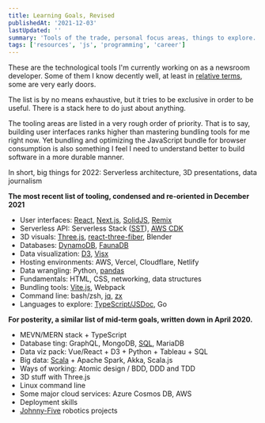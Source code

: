 ```yaml
---
title: Learning Goals, Revised
publishedAt: '2021-12-03'
lastUpdated: ''
summary: 'Tools of the trade, personal focus areas, things to explore.'
tags: ['resources', 'js', 'programming', 'career']
---
```


These are the technological tools I'm currently working on as a newsroom developer. Some of them I know decently well, at least in [relative terms](/blog/switching-lanes), some are very early doors.

The list is by no means exhaustive, but it tries to be exclusive in order to be useful.
There is a stack here to do just about anything.

The tooling areas are listed in a very rough order of priority. That is to say,
building user interfaces ranks higher than mastering bundling tools for me right now.
Yet bundling and optimizing the JavaScript bundle for browser consumption is also something I feel I need to understand better to build software in a more durable manner.

In short, big things for 2022: Serverless architecture, 3D presentations, data journalism

**The most recent list of tooling, condensed and re-oriented in December 2021**

- User interfaces: [React][1], [Next.js][2], [SolidJS][3], [Remix][4]
- Serverless API: Serverless Stack ([SST][5]), [AWS CDK][6]
- 3D visuals: [Three.js][7], [react-three-fiber][8], Blender
- Databases: [DynamoDB][9], [FaunaDB][10]
- Data visualization: [D3][11], [Visx][12]
- Hosting environments: AWS, Vercel, Cloudflare, Netlify
- Data wrangling: Python, [pandas][13]
- Fundamentals: HTML, CSS, networking, data structures
- Bundling tools: [Vite.js][14], Webpack
- Command line: bash/zsh, [jq][15], [zx][16]
- Languages to explore: [TypeScript/JSDoc][17], Go

**For posterity, a similar list of mid-term goals, written down in April 2020.**

- MEVN/MERN stack + TypeScript
- Database ting: GraphQL, MongoDB, [SQL](https://sqlbolt.com/), MariaDB
- Data viz pack: Vue/React + D3 + Python + Tableau + SQL
- Big data: [Scala](https://www.coursera.org/learn/progfun1) + Apache Spark, Akka, Scala.js
- Ways of working: Atomic design / BDD, DDD and TDD
- 3D stuff with Three.js
- Linux command line
- Some major cloud services: Azure Cosmos DB, AWS
- Deployment skills
- [Johnny-Five](http://johnny-five.io/) robotics projects

[1]: https://beta.reactjs.org/ 'React docs rewritten using hooks'
[2]: https://nextjs.org/learn/basics/create-nextjs-app 'Next.js basics'
[3]: https://www.solidjs.com/ 'SolidJS'
[4]: https://remix.run/ 'Remix'
[5]: https://serverless-stack.com/ 'Serverless Stack'
[6]: https://thecdkbook.com/ 'The CDK Book'
[7]: https://threejs.org/docs/index.html#manual/en/introduction/Creating-a-scene 'Three.js'
[8]: https://docs.pmnd.rs/react-three-fiber/getting-started/introduction 'R3F'
[9]: https://www.dynamodbguide.com/ 'DynamoDB Guide'
[10]: https://docs.fauna.com/fauna/current/ 'FaunaDB'
[11]: https://observablehq.com/@d3/learn-d3 'D3 on Observable'
[12]: https://airbnb.io/visx/docs 'Visx docs'
[13]: https://pandas.pydata.org/docs/user_guide/index.html#user-guide 'Pandas User Guide'
[14]: https://vitejs.dev/guide/ 'Vite.js starting guide'
[15]: https://github.com/stedolan/jq 'jq'
[16]: https://github.com/google/zx 'zx'
[17]: https://blog.logrocket.com/typescript-vs-jsdoc-javascript/ 'TS vs JSDoc'
